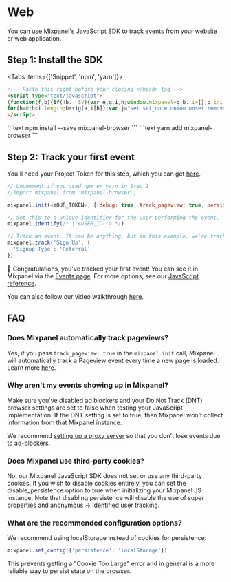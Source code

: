 # Web


You can use Mixpanel's JavaScript SDK to track events from your website or web application.

## Step 1: Install the SDK
<Tabs items={['Snippet', 'npm', 'yarn']}>
  <Tab>
```html
<!-- Paste this right before your closing </head> tag -->
<script type="text/javascript">
(function(f,b){if(!b.__SV){var e,g,i,h;window.mixpanel=b;b._i=[];b.init=function(e,f,c){function g(a,d){var b=d.split(".");2==b.length&&(a=a[b[0]],d=b[1]);a[d]=function(){a.push([d].concat(Array.prototype.slice.call(arguments,0)))}}var a=b;"undefined"!==typeof c?a=b[c]=[]:c="mixpanel";a.people=a.people||[];a.toString=function(a){var d="mixpanel";"mixpanel"!==c&&(d+="."+c);a||(d+=" (stub)");return d};a.people.toString=function(){return a.toString(1)+".people (stub)"};i="disable time_event track track_pageview track_links track_forms track_with_groups add_group set_group remove_group register register_once alias unregister identify name_tag set_config reset opt_in_tracking opt_out_tracking has_opted_in_tracking has_opted_out_tracking clear_opt_in_out_tracking start_batch_senders people.set people.set_once people.unset people.increment people.append people.union people.track_charge people.clear_charges people.delete_user people.remove".split(" ");
for(h=0;h<i.length;h++)g(a,i[h]);var j="set set_once union unset remove delete".split(" ");a.get_group=function(){function b(c){d[c]=function(){call2_args=arguments;call2=[c].concat(Array.prototype.slice.call(call2_args,0));a.push([e,call2])}}for(var d={},e=["get_group"].concat(Array.prototype.slice.call(arguments,0)),c=0;c<j.length;c++)b(j[c]);return d};b._i.push([e,f,c])};b.__SV=1.2;e=f.createElement("script");e.type="text/javascript";e.async=!0;e.src="undefined"!==typeof MIXPANEL_CUSTOM_LIB_URL?MIXPANEL_CUSTOM_LIB_URL:"file:"===f.location.protocol&&"//cdn.mxpnl.com/libs/mixpanel-2-latest.min.js".match(/^\/\//)?"https://cdn.mxpnl.com/libs/mixpanel-2-latest.min.js":"//cdn.mxpnl.com/libs/mixpanel-2-latest.min.js";g=f.getElementsByTagName("script")[0];g.parentNode.insertBefore(e,g)}})(document,window.mixpanel||[]);
</script>
```
</Tab>
<Tab>
```text
npm install --save mixpanel-browser
```
</Tab>
<Tab>
```text
yarn add mixpanel-browser
```
</Tab>
</Tabs>

## Step 2: Track your first event

You'll need your Project Token for this step, which you can get [here](https://mixpanel.com/settings/project).
```javascript
// Uncomment if you used npm or yarn in Step 1
//import mixpanel from 'mixpanel-browser';

mixpanel.init(<YOUR_TOKEN>, { debug: true, track_pageview: true, persistence: 'localStorage' });

// Set this to a unique identifier for the user performing the event.
mixpanel.identify(/* \"<USER_ID\"> */)

// Track an event. It can be anything, but in this example, we're tracking a Sign Up event.
mixpanel.track('Sign Up', {
  'Signup Type': 'Referral'
})
```

🎉 Congratulations, you've tracked your first event! You can see it in Mixpanel via the [Events page](https://mixpanel.com/report/events). For more options, see our [JavaScript reference](/docs/tracking/reference/javascript).

You can also follow our video walkthrough [here](https://www.loom.com/embed/fbba03274dc441b49b578e8a734b1d99).


## FAQ

### Does Mixpanel automatically track pageviews?
Yes, if you pass `track_pageview: true` in the `mixpanel.init` call, Mixpanel will automatically track a Pageview event every time a new page is loaded. Learn more [here](/docs/tracking/reference/javascript#tracking-page-views).

### Why aren't my events showing up in Mixpanel?
Make sure you've disabled ad blockers and your Do Not Track (DNT) browser settings are set to false when testing your JavaScript implementation. If the DNT setting is set to true, then Mixpanel won't collect information from that Mixpanel instance.

We recommend [setting up a proxy server](/docs/tracking/how-tos/tracking-via-proxy#how-to-set-up-a-proxy) so that you don't lose events due to ad-blockers.

### Does Mixpanel use third-party cookies?
No, our Mixpanel JavaScript SDK does not set or use any third-party cookies. If you wish to disable cookies entirely, you can set the disable_persistence option to true when initializing your Mixpanel JS instance. Note that disabling persistence will disable the use of super properties and anonymous -> identified user tracking.

### What are the recommended configuration options?
We recommend using localStorage instead of cookies for persistence:

```javascript
mixpanel.set_config({'persistence': 'localStorage'})
```

This prevents getting a "Cookie Too Large" error and in general is a more reliable way to persist state on the browser.
